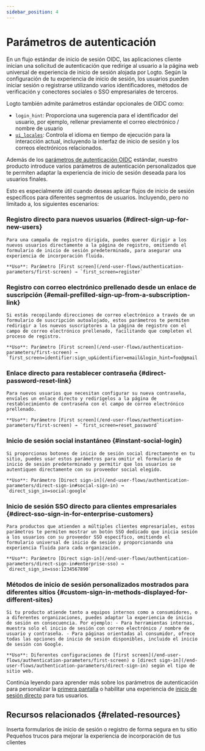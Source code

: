 ```yaml
---
sidebar_position: 4
---
```


# Parámetros de autenticación

En un flujo estándar de inicio de sesión OIDC, las aplicaciones cliente inician una solicitud de autenticación que redirige al usuario a la página web universal de experiencia de inicio de sesión alojada por Logto. Según la configuración de tu experiencia de inicio de sesión, los usuarios pueden iniciar sesión o registrarse utilizando varios identificadores, métodos de verificación y conectores sociales o SSO empresariales de terceros.

Logto también admite parámetros estándar opcionales de OIDC como:

- `login_hint`: Proporciona una sugerencia para el identificador del usuario, por ejemplo, rellenar previamente el correo electrónico / nombre de usuario
- [`ui_locales`](/end-user-flows/authentication-parameters/ui-locales): Controla el idioma en tiempo de ejecución para la interacción actual, incluyendo la interfaz de inicio de sesión y los correos electrónicos relacionados.

Además de los [parámetros de autenticación OIDC](https://openid.net/specs/openid-connect-core-1_0.html#AuthRequest) estándar, nuestro producto introduce varios parámetros de autenticación personalizados que te permiten adaptar la experiencia de inicio de sesión deseada para los usuarios finales.

Esto es especialmente útil cuando deseas aplicar flujos de inicio de sesión específicos para diferentes segmentos de usuarios. Incluyendo, pero no limitado a, los siguientes escenarios:

### Registro directo para nuevos usuarios \{#direct-sign-up-for-new-users}

    Para una campaña de registro dirigida, puedes querer dirigir a los nuevos usuarios directamente a la página de registro, omitiendo el formulario de inicio de sesión predeterminado, para asegurar una experiencia de incorporación fluida.

    **Uso**: Parámetro [First screen](/end-user-flows/authentication-parameters/first-screen) → `first_screen=register`

### Registro con correo electrónico prellenado desde un enlace de suscripción \{#email-prefilled-sign-up-from-a-subscription-link}

    Si estás recopilando direcciones de correo electrónico a través de un formulario de suscripción autoalojado, estos parámetros te permiten redirigir a los nuevos suscriptores a la página de registro con el campo de correo electrónico prellenado, facilitando que completen el proceso de registro.

    **Uso**: Parámetro [First screen](/end-user-flows/authentication-parameters/first-screen) → `first_screen=identifier:sign_up&identifier=email&login_hint=foo@gmail.com`

### Enlace directo para restablecer contraseña \{#direct-password-reset-link}

    Para nuevos usuarios que necesitan configurar su nueva contraseña, envíales un enlace directo y redirígelos a la página de restablecimiento de contraseña con el campo de correo electrónico prellenado.

    **Uso**: Parámetro [First screen](/end-user-flows/authentication-parameters/first-screen) → `first_screen=reset_password`

### Inicio de sesión social instantáneo \{#instant-social-login}

    Si proporcionas botones de inicio de sesión social directamente en tu sitio, puedes usar estos parámetros para omitir el formulario de inicio de sesión predeterminado y permitir que los usuarios se autentiquen directamente con su proveedor social elegido.

    **Uso**: Parámetro [Direct sign-in](/end-user-flows/authentication-parameters/direct-sign-in#social-sign-in) → `direct_sign_in=social:google`

### Inicio de sesión SSO directo para clientes empresariales \{#direct-sso-sign-in-for-enterprise-customers}

    Para productos que atienden a múltiples clientes empresariales, estos parámetros te permiten mostrar un botón SSO dedicado que inicia sesión a los usuarios con su proveedor SSO específico, omitiendo el formulario universal de inicio de sesión y proporcionando una experiencia fluida para cada organización.

    **Uso**: Parámetro [Direct sign-in](/end-user-flows/authentication-parameters/direct-sign-in#enterprise-sso) → `direct_sign_in=sso:1234567890`

### Métodos de inicio de sesión personalizados mostrados para diferentes sitios \{#custom-sign-in-methods-displayed-for-different-sites}

    Si tu producto atiende tanto a equipos internos como a consumidores, o a diferentes organizaciones, puedes adaptar la experiencia de inicio de sesión en consecuencia. Por ejemplo: - Para herramientas internas, muestra solo el inicio de sesión con correo electrónico / nombre de usuario y contraseña. - Para páginas orientadas al consumidor, ofrece todas las opciones de inicio de sesión disponibles, incluido el inicio de sesión con Google.

    **Uso**: Diferentes configuraciones de [first screen](/end-user-flows/authentication-parameters/first-screen) o [direct sign-in](/end-user-flows/authentication-parameters/direct-sign-in) según el tipo de sitio web.

Continúa leyendo para aprender más sobre los parámetros de autenticación para personalizar la [primera pantalla](/end-user-flows/authentication-parameters/first-screen) o habilitar una experiencia de [inicio de sesión directo](/end-user-flows/authentication-parameters/direct-sign-in) para tus usuarios.

## Recursos relacionados \{#related-resources}

<Url href="https://blog.logto.io/embed-login-or-registration-forms-securely-on-your-site">
  Inserta formularios de inicio de sesión o registro de forma segura en tu sitio
</Url>

<Url href="https://blog.logto.io/authentication-parameters">
  Pequeños trucos para mejorar la experiencia de incorporación de tus clientes
</Url>
